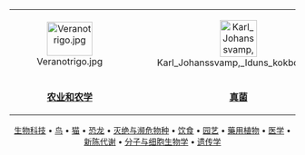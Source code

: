 {| style="width:100%;border:solid 0px #FFFFFF;background-color:transparent;align:center;padding:0px;padding-top:1em;" cellspacing="0px;"
|-
| style="width:20%;align:center;" |
<div align="center">[[File:Veranotrigo.jpg|80x60px]]</div>
| style="width:20%;align:center;" |
<div align="center">[[File:Karl_Johanssvamp,_Iduns_kokbok.jpg|65x65px]]</div>
| style="width:20%;align:center;" |
<div align="center">[[File:EscherichiaColi_NIAID.jpg|65x65px]]</div>
| style="width:20%;align:center;" |
<div align="center">[[File:Nuvola_apps_kalzium.png|65x65px]]</div>
| style="width:20%;align:center;" |
<div align="center">[[File:Superb_fairy_wren2_LiquidGhoul.jpg|65x65px]]</div>
|-
! style="text-align:center;width:20%"|'''[[Portal:农业和农学|农业和农学]]'''
! style="text-align:center;width:20%"|'''[[Portal:真菌|真菌]]'''
! style="text-align:center;width:20%"|'''[[Portal:生物学|生物学]]'''
! style="text-align:center;width:20%"|'''[[Portal:科學|科学]]'''
! style="text-align:center;width:20%"|'''[[Portal:動物|动物]]'''
|}
<center>
[[Portal:生物技術|生物科技]] •  [[Portal:鸟|鸟]] • [[Portal:貓|猫]] •  [[Portal:恐龙|恐龙]] • [[Portal:灭绝与濒危物种|灭绝与濒危物种]] • [[Portal:飲食|饮食]] • [[Portal:园艺|园艺]] • [[Portal:藥用植物|藥用植物]] •  [[Portal:醫學|医学]] • [[Portal:新陈代谢|新陈代谢]] • [[Portal:分子与细胞生物学|分子与细胞生物学]] • [[Portal:遗传学|遗传学]]
</center>